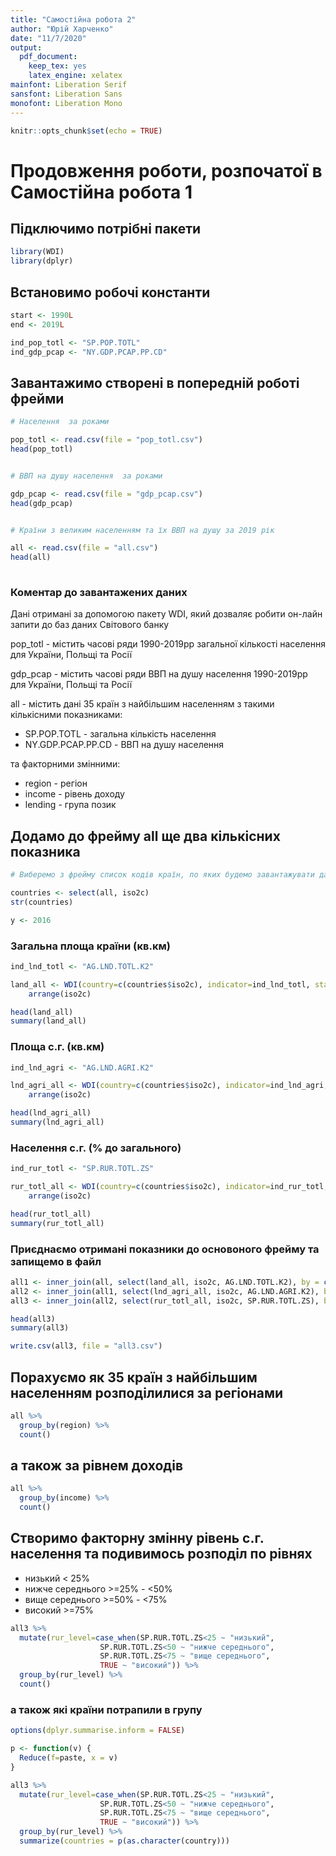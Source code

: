 ```yaml
---
title: "Самостійна робота 2"
author: "Юрій Харченко"
date: "11/7/2020"
output: 
  pdf_document: 
    keep_tex: yes
    latex_engine: xelatex
mainfont: Liberation Serif
sansfont: Liberation Sans
monofont: Liberation Mono
---
```


```r
knitr::opts_chunk$set(echo = TRUE)
```



# Продовження роботи, розпочатої в Самостійна робота 1

## Підключимо потрібні пакети

```r
library(WDI)
library(dplyr)
```

## Встановимо робочі константи

```r

start <- 1990L
end <- 2019L

ind_pop_totl <- "SP.POP.TOTL"
ind_gdp_pcap <- "NY.GDP.PCAP.PP.CD"

```

## Завантажимо створені в попередній роботі фрейми

```r

# Населення  за роками

pop_totl <- read.csv(file = "pop_totl.csv")
head(pop_totl)


# ВВП на душу населення  за роками

gdp_pcap <- read.csv(file = "gdp_pcap.csv")
head(gdp_pcap)


# Країни з великим населенням та їх ВВП на душу за 2019 рік

all <- read.csv(file = "all.csv")
head(all)
  
```

### Коментар до завантажених даних

Дані отримані за допомогою пакету WDI, який дозваляє робити он-лайн запити до баз даних Світового банку

pop_totl - містить часові ряди 1990-2019рр загальної кількості населення для України, Польщі та Росії

gdp_pcap - містить часові ряди ВВП на душу населення 1990-2019рр для України, Польщі та Росії

all - містить дані 35 країн з найбільшим населенням з такими кількісними показниками:

* SP.POP.TOTL -  загальна кількість населення
* NY.GDP.PCAP.PP.CD -  ВВП на душу населення

та факторними змінними:

* region - регіон
* income - рівень доходу
* lending - група позик

## Додамо до фрейму all ще два кількісних показника

```r

# Виберемо з фрейму список кодів країн, по яких будемо завантажувати дані

countries <- select(all, iso2c)
str(countries)

y <- 2016

```

### Загальна площа країни (кв.км)

```r
ind_lnd_totl <- "AG.LND.TOTL.K2"

land_all <- WDI(country=c(countries$iso2c), indicator=ind_lnd_totl, start=y, end=y, extra=TRUE, cache=NULL) %>%
    arrange(iso2c)

head(land_all)
summary(land_all)

```

### Площа с.г. (кв.км)

```r
ind_lnd_agri <- "AG.LND.AGRI.K2"

lnd_agri_all <- WDI(country=c(countries$iso2c), indicator=ind_lnd_agri, start=y, end=y, extra=TRUE, cache=NULL) %>%
    arrange(iso2c)

head(lnd_agri_all)
summary(lnd_agri_all)

```

### Населення с.г. (% до загального)

```r
ind_rur_totl <- "SP.RUR.TOTL.ZS"

rur_totl_all <- WDI(country=c(countries$iso2c), indicator=ind_rur_totl, start=end, end=end, extra=TRUE, cache=NULL) %>%
    arrange(iso2c)

head(rur_totl_all)
summary(rur_totl_all)
```

### Приєднаємо отримані показники до основоного фрейму та запищемо в файл

```r

all1 <- inner_join(all, select(land_all, iso2c, AG.LND.TOTL.K2), by = c("iso2c" = "iso2c"))
all2 <- inner_join(all1, select(lnd_agri_all, iso2c, AG.LND.AGRI.K2), by = c("iso2c" = "iso2c"))
all3 <- inner_join(all2, select(rur_totl_all, iso2c, SP.RUR.TOTL.ZS), by = c("iso2c" = "iso2c"))

head(all3)
summary(all3)

write.csv(all3, file = "all3.csv")

```

## Порахуємо як 35 країн з найбільшим населенням розподілилися за регіонами

```r
all %>%
  group_by(region) %>%
  count()
```

## а також за рівнем доходів

```r
all %>%
  group_by(income) %>%
  count()
```

## Створимо факторну змінну рівень с.г. населення та подивимось розподіл по рівнях

 * низький  < 25%
 * нижче середнього >=25% - <50%
 * вище середнього  >=50% - <75%
 * високий  >=75%
 
```r

all3 %>%
  mutate(rur_level=case_when(SP.RUR.TOTL.ZS<25 ~ "низький",
                    SP.RUR.TOTL.ZS<50 ~ "нижче середнього",
                    SP.RUR.TOTL.ZS<75 ~ "вище середнього",
                    TRUE ~ "високий")) %>%
  group_by(rur_level) %>%
  count()
```

### а також які країни потрапили в групу

```r
options(dplyr.summarise.inform = FALSE)

p <- function(v) {
  Reduce(f=paste, x = v)
}

all3 %>%
  mutate(rur_level=case_when(SP.RUR.TOTL.ZS<25 ~ "низький",
                    SP.RUR.TOTL.ZS<50 ~ "нижче середнього",
                    SP.RUR.TOTL.ZS<75 ~ "вище середнього",
                    TRUE ~ "високий")) %>%
  group_by(rur_level) %>%
  summarize(countries = p(as.character(country)))
```
